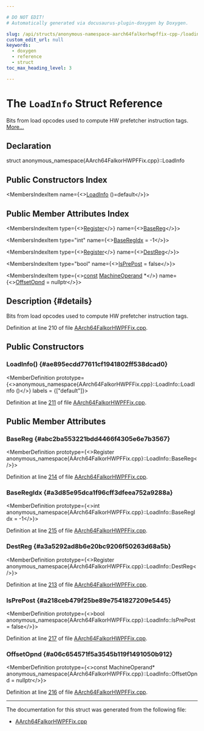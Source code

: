```yaml
---

# DO NOT EDIT!
# Automatically generated via docusaurus-plugin-doxygen by Doxygen.

slug: /api/structs/anonymous-namespace-aarch64falkorhwpffix-cpp-/loadinfo
custom_edit_url: null
keywords:
  - doxygen
  - reference
  - struct
toc_max_heading_level: 3

---
```





# The `LoadInfo` Struct Reference

<DoxygenPage pluginConfig={pluginConfig}>

Bits from load opcodes used to compute HW prefetcher instruction tags. <a href="#details">More...</a>

## Declaration

<CodeBlock>struct anonymous_namespace{AArch64FalkorHWPFFix.cpp}::LoadInfo</CodeBlock>

## Public Constructors Index

<MembersIndex>

<MembersIndexItem
  name={<><a href="#ae895ecdd77611cf1941802ff538dcad0">LoadInfo</a> ()=default</>}>
</MembersIndexItem>

</MembersIndex>

## Public Member Attributes Index

<MembersIndex>

<MembersIndexItem
  type={<><a href="/docs/api/classes/llvm/register">Register</a></>}
  name={<><a href="#abc2ba553221bdd4466f4305e6e7b3567">BaseReg</a></>}>
</MembersIndexItem>

<MembersIndexItem
  type="int"
  name={<><a href="#a3d85e95dca1f96cff3dfeea752a9288a">BaseRegIdx</a> = -1</>}>
</MembersIndexItem>

<MembersIndexItem
  type={<><a href="/docs/api/classes/llvm/register">Register</a></>}
  name={<><a href="#a3a5292ad8b6e20bc9206f50263d68a5b">DestReg</a></>}>
</MembersIndexItem>

<MembersIndexItem
  type="bool"
  name={<><a href="#a218ceb479f25be89e7541827209e5445">IsPrePost</a> = false</>}>
</MembersIndexItem>

<MembersIndexItem
  type={<><a href="/docs/api/files/lib/lib/target/lib/target/aarch64/aarch64promoteconstant-cpp/#a90f8350fecae261c25be85d38b451bff">const</a> <a href="/docs/api/classes/llvm/machineoperand">MachineOperand</a> &#42;</>}
  name={<><a href="#a06c654571f5a3545b119f1491050b912">OffsetOpnd</a> = nullptr</>}>
</MembersIndexItem>

</MembersIndex>

## Description {#details}

Bits from load opcodes used to compute HW prefetcher instruction tags.

Definition at line 210 of file <a href="/docs/api/files/lib/lib/target/lib/target/aarch64/aarch64falkorhwpffix-cpp">AArch64FalkorHWPFFix.cpp</a>.

<SectionDefinition>

## Public Constructors

### LoadInfo() {#ae895ecdd77611cf1941802ff538dcad0}

<MemberDefinition
  prototype={<>anonymous&#95;namespace&#123;AArch64FalkorHWPFFix.cpp&#125;::LoadInfo::LoadInfo ()</>}
  labels = {["default"]}>

Definition at line <a href="/docs/api/files/lib/lib/target/lib/target/aarch64/aarch64falkorhwpffix-cpp/#l00211">211</a> of file <a href="/docs/api/files/lib/lib/target/lib/target/aarch64/aarch64falkorhwpffix-cpp">AArch64FalkorHWPFFix.cpp</a>.
</MemberDefinition>

</SectionDefinition>

<SectionDefinition>

## Public Member Attributes

### BaseReg {#abc2ba553221bdd4466f4305e6e7b3567}

<MemberDefinition
  prototype={<>Register anonymous&#95;namespace&#123;AArch64FalkorHWPFFix.cpp&#125;::LoadInfo::BaseReg</>}>

Definition at line <a href="/docs/api/files/lib/lib/target/lib/target/aarch64/aarch64falkorhwpffix-cpp/#l00214">214</a> of file <a href="/docs/api/files/lib/lib/target/lib/target/aarch64/aarch64falkorhwpffix-cpp">AArch64FalkorHWPFFix.cpp</a>.
</MemberDefinition>

### BaseRegIdx {#a3d85e95dca1f96cff3dfeea752a9288a}

<MemberDefinition
  prototype={<>int anonymous&#95;namespace&#123;AArch64FalkorHWPFFix.cpp&#125;::LoadInfo::BaseRegIdx = -1</>}>

Definition at line <a href="/docs/api/files/lib/lib/target/lib/target/aarch64/aarch64falkorhwpffix-cpp/#l00215">215</a> of file <a href="/docs/api/files/lib/lib/target/lib/target/aarch64/aarch64falkorhwpffix-cpp">AArch64FalkorHWPFFix.cpp</a>.
</MemberDefinition>

### DestReg {#a3a5292ad8b6e20bc9206f50263d68a5b}

<MemberDefinition
  prototype={<>Register anonymous&#95;namespace&#123;AArch64FalkorHWPFFix.cpp&#125;::LoadInfo::DestReg</>}>

Definition at line <a href="/docs/api/files/lib/lib/target/lib/target/aarch64/aarch64falkorhwpffix-cpp/#l00213">213</a> of file <a href="/docs/api/files/lib/lib/target/lib/target/aarch64/aarch64falkorhwpffix-cpp">AArch64FalkorHWPFFix.cpp</a>.
</MemberDefinition>

### IsPrePost {#a218ceb479f25be89e7541827209e5445}

<MemberDefinition
  prototype={<>bool anonymous&#95;namespace&#123;AArch64FalkorHWPFFix.cpp&#125;::LoadInfo::IsPrePost = false</>}>

Definition at line <a href="/docs/api/files/lib/lib/target/lib/target/aarch64/aarch64falkorhwpffix-cpp/#l00217">217</a> of file <a href="/docs/api/files/lib/lib/target/lib/target/aarch64/aarch64falkorhwpffix-cpp">AArch64FalkorHWPFFix.cpp</a>.
</MemberDefinition>

### OffsetOpnd {#a06c654571f5a3545b119f1491050b912}

<MemberDefinition
  prototype={<>const MachineOperand&#42; anonymous&#95;namespace&#123;AArch64FalkorHWPFFix.cpp&#125;::LoadInfo::OffsetOpnd = nullptr</>}>

Definition at line <a href="/docs/api/files/lib/lib/target/lib/target/aarch64/aarch64falkorhwpffix-cpp/#l00216">216</a> of file <a href="/docs/api/files/lib/lib/target/lib/target/aarch64/aarch64falkorhwpffix-cpp">AArch64FalkorHWPFFix.cpp</a>.
</MemberDefinition>

</SectionDefinition>

<hr/>

The documentation for this struct was generated from the following file:

<ul>
<li><a href="/docs/api/files/lib/lib/target/lib/target/aarch64/aarch64falkorhwpffix-cpp">AArch64FalkorHWPFFix.cpp</a></li>
</ul>

</DoxygenPage>
